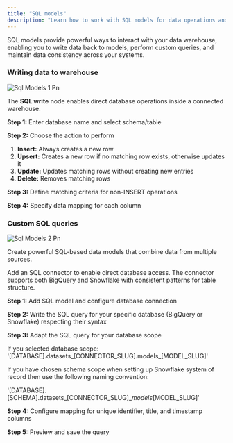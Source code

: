 ```yaml
---
title: "SQL models"
description: "Learn how to work with SQL models for data operations and queries"
---
```


SQL models provide powerful ways to interact with your data warehouse, enabling you to write data back to models, perform custom queries, and maintain data consistency across your systems.

### Writing data to warehouse

![Sql Models 1 Pn](/images/sql-models-1.png)

The **SQL write** node enables direct database operations inside a connected warehouse.

**Step 1:** Enter database name and select schema/table

**Step 2:** Choose the action to perform
   1. **Insert:** Always creates a new row
   2. **Upsert:** Creates a new row if no matching row exists, otherwise updates it
   3. **Update:** Updates matching rows without creating new entries
   4. **Delete:** Removes matching rows

**Step 3:** Define matching criteria for non-INSERT operations

**Step 4:** Specify data mapping for each column

### Custom SQL queries

![Sql Models 2 Pn](/images/sql-models-2.png)

Create powerful SQL-based data models that combine data from multiple sources.

Add an SQL connector to enable direct database access. The connector supports both BigQuery and Snowflake with consistent patterns for table structure.

**Step 1:** Add SQL model and configure database connection

**Step 2:** Write the SQL query for your specific database (BigQuery or Snowflake) respecting their syntax

**Step 3:** Adapt the SQL query for your database scope

   If you selected database scope: '[DATABASE].datasets_[CONNECTOR_SLUG].models_[MODEL_SLUG]'

   If you have chosen schema scope when setting up Snowflake system of record then use the following naming convention:

   '[DATABASE].[SCHEMA].datasets_[CONNECTOR_SLUG]__models_[MODEL_SLUG]'

**Step 4:** Configure mapping for unique identifier, title, and timestamp columns

**Step 5:** Preview and save the query